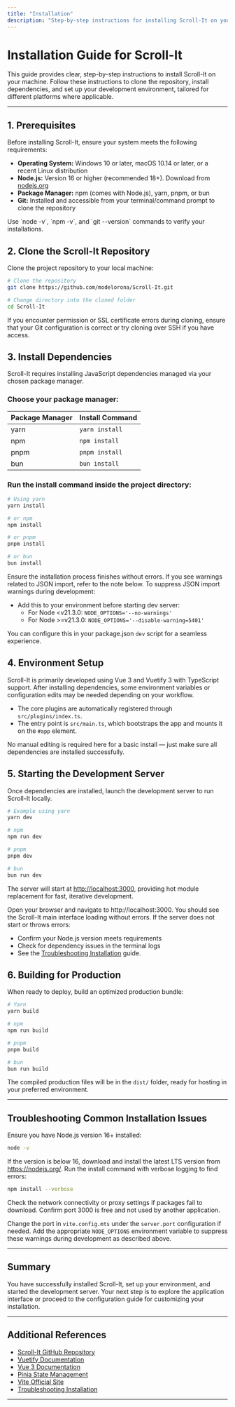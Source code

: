 ```yaml
---
title: "Installation"
description: "Step-by-step instructions for installing Scroll-It on your machine. Covers cloning the repository, installing dependencies, and setting up your environment, with notes for different platforms."
---
```


# Installation Guide for Scroll-It

This guide provides clear, step-by-step instructions to install Scroll-It on your machine. Follow these instructions to clone the repository, install dependencies, and set up your development environment, tailored for different platforms where applicable.

---

## 1. Prerequisites
Before installing Scroll-It, ensure your system meets the following requirements:

- **Operating System:** Windows 10 or later, macOS 10.14 or later, or a recent Linux distribution
- **Node.js:** Version 16 or higher (recommended 18+). Download from [nodejs.org](https://nodejs.org/)
- **Package Manager:** npm (comes with Node.js), yarn, pnpm, or bun
- **Git:** Installed and accessible from your terminal/command prompt to clone the repository

<Tip>
Use `node -v`, `npm -v`, and `git --version` commands to verify your installations.
</Tip>

## 2. Clone the Scroll-It Repository
Clone the project repository to your local machine:

```bash
# Clone the repository
git clone https://github.com/modelorona/Scroll-It.git

# Change directory into the cloned folder
cd Scroll-It
```

<Tip>
If you encounter permission or SSL certificate errors during cloning, ensure that your Git configuration is correct or try cloning over SSH if you have access.
</Tip>

## 3. Install Dependencies
Scroll-It requires installing JavaScript dependencies managed via your chosen package manager.

### Choose your package manager:

| Package Manager | Install Command       |
|-----------------|----------------------|
| yarn            | `yarn install`       |
| npm             | `npm install`        |
| pnpm            | `pnpm install`       |
| bun             | `bun install`        |

### Run the install command inside the project directory:

```bash
# Using yarn
yarn install

# or npm
npm install

# or pnpm
pnpm install

# or bun
bun install
```

<Check>
Ensure the installation process finishes without errors. If you see warnings related to JSON import, refer to the note below.
</Check>

<Note>
To suppress JSON import warnings during development:

- Add this to your environment before starting dev server: 
  - For Node <v21.3.0: `NODE_OPTIONS='--no-warnings'`
  - For Node >=v21.3.0: `NODE_OPTIONS='--disable-warning=5401'`

You can configure this in your package.json `dev` script for a seamless experience.
</Note>

## 4. Environment Setup
Scroll-It is primarily developed using Vue 3 and Vuetify 3 with TypeScript support. After installing dependencies, some environment variables or configuration edits may be needed depending on your workflow.

- The core plugins are automatically registered through `src/plugins/index.ts`.
- The entry point is `src/main.ts`, which bootstraps the app and mounts it on the `#app` element.

<Tip>
No manual editing is required here for a basic install — just make sure all dependencies are installed successfully.
</Tip>

## 5. Starting the Development Server
Once dependencies are installed, launch the development server to run Scroll-It locally.

```bash
# Example using yarn
yarn dev

# npm
npm run dev

# pnpm
pnpm dev

# bun
bun run dev
```

The server will start at [http://localhost:3000](http://localhost:3000), providing hot module replacement for fast, iterative development.

<Check>
Open your browser and navigate to http://localhost:3000. You should see the Scroll-It main interface loading without errors.
</Check>

<Warning>
If the server does not start or throws errors:

- Confirm your Node.js version meets requirements
- Check for dependency issues in the terminal logs
- See the <a href="/getting-started/setup-prerequisites-installation/troubleshooting-install">Troubleshooting Installation</a> guide.
</Warning>

## 6. Building for Production
When ready to deploy, build an optimized production bundle:

```bash
# Yarn
yarn build

# npm
npm run build

# pnpm
pnpm build

# bun
bun run build
```

The compiled production files will be in the `dist/` folder, ready for hosting in your preferred environment.

---

## Troubleshooting Common Installation Issues

<AccordionGroup title="Common Installation Issues">
<Accordion title="Node.js version mismatch">
Ensure you have Node.js version 16+ installed:

```bash
node -v
```

If the version is below 16, download and install the latest LTS version from https://nodejs.org/.
</Accordion>
<Accordion title="Dependency installation errors">
Run the install command with verbose logging to find errors:

```bash
npm install --verbose
```

Check the network connectivity or proxy settings if packages fail to download.
</Accordion>
<Accordion title="Development server fails to start">
Confirm port 3000 is free and not used by another application.

Change the port in `vite.config.mts` under the `server.port` configuration if needed.
</Accordion>
<Accordion title="JSON import warnings on startup">
Add the appropriate `NODE_OPTIONS` environment variable to suppress these warnings during development as described above.
</Accordion>
</AccordionGroup>

---

## Summary
You have successfully installed Scroll-It, set up your environment, and started the development server. Your next step is to explore the application interface or proceed to the configuration guide for customizing your installation.

---

## Additional References
- [Scroll-It GitHub Repository](https://github.com/modelorona/Scroll-It)
- [Vuetify Documentation](https://vuetifyjs.com/)
- [Vue 3 Documentation](https://v3.vuejs.org/)
- [Pinia State Management](https://pinia.vuejs.org/)
- [Vite Official Site](https://vitejs.dev/)
- [Troubleshooting Installation](./troubleshooting-install.md)

---